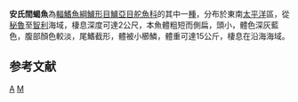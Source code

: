{{Speciesbox 
| taxon = Medialuna ancietae
| status = NE
| status_system = IUCN3.1
| authority = [[Chirichigno_F.|Chirichigno F.]], 1987
| synonyms = 
}}
'''安氏間蝎魚'''為[[輻鰭魚綱|輻鰭魚綱]][[鱸形目|鱸形目]][[鱸亞目|鱸亞目]][[舵魚科|舵魚科]]的其中一[[種|種]]，分布於東南[[太平洋|太平洋]]區，從[[秘魯|秘魯]]至[[智利|智利]]海域，棲息深度可達2公尺，本魚體粗短而側扁，頭小，體色深灰藍色，腹部顏色較淡，尾鰭截形，體被小櫛鱗，體重可達15公斤，棲息在沿海海域。

== 参考文献 ==
{{reflist}}

{{Taxonbar}}

[[Category:間蝎魚屬|A]]
[[Category:1987年描述的魚類|M]]